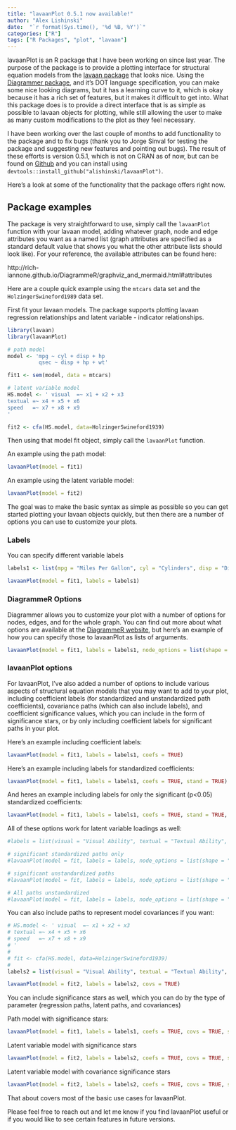 ```yaml
---
title: "lavaanPlot 0.5.1 now available!"
author: "Alex Lishinski"
date:  "`r format(Sys.time(), '%d %B, %Y')`"
categories: ["R"]
tags: ["R Packages", "plot", "lavaan"]
---
```


lavaanPlot is an R package that I have been working on since last year. The purpose of the package is to provide a plotting interface for structural equation models from the [lavaan package](http://lavaan.ugent.be/) that looks nice. Using the [Diagrammer package](http://rich-iannone.github.io/DiagrammeR/index.html), and it's DOT language specification, you can make some nice looking diagrams, but it has a learning curve to it, which is okay because it has a rich set of features, but it makes it difficult to get into. What this package does is to provide a direct interface that is as simple as possible to lavaan objects for plotting, while still allowing the user to make as many custom modifications to the plot as they feel necessary.

I have been working over the last couple of months to add functionality to the package and to fix bugs (thank you to Jorge Sinval for testing the package and suggesting new features and pointing out bugs). The result of these efforts is version 0.5.1, which is not on CRAN as of now, but can be found on [Github](https://github.com/alishinski/lavaanPlot) and you can install using `devtools::install_github("alishinski/lavaanPlot")`. 

Here's a look at some of the functionality that the package offers right now.

## Package examples

The package is very straightforward to use, simply call the `lavaanPlot` function with your lavaan model, adding whatever graph, node and edge attributes you want as a named list (graph attributes are specified as a standard default value that shows you what the other attribute lists should look like). For your reference, the available attributes can be found here:

http://rich-iannone.github.io/DiagrammeR/graphviz_and_mermaid.html#attributes

Here are a couple quick example using the `mtcars` data set and the `HolzingerSwineford1989` data set. 

First fit your lavaan models. The package supports plotting lavaan regression relationships and latent variable - indicator relationships.

```r
library(lavaan)
library(lavaanPlot)

# path model
model <- 'mpg ~ cyl + disp + hp
          qsec ~ disp + hp + wt'

fit1 <- sem(model, data = mtcars)

# latent variable model
HS.model <- ' visual  =~ x1 + x2 + x3      
textual =~ x4 + x5 + x6
speed   =~ x7 + x8 + x9 
'

fit2 <- cfa(HS.model, data=HolzingerSwineford1939)
```

Then using that model fit object, simply call the `lavaanPlot` function.

An example using the path model:

```r
lavaanPlot(model = fit1)
```

An example using the latent variable model:

```r
lavaanPlot(model = fit2)
```

The goal was to make the basic syntax as simple as possible so you can get started plotting your lavaan objects quickly, but then there are a number of options you can use to customize your plots.

### Labels

You can specify different variable labels

```r
labels1 <- list(mpg = "Miles Per Gallon", cyl = "Cylinders", disp = "Displacement", hp = "Horsepower", qsec = "Speed", wt = "Weight")

lavaanPlot(model = fit1, labels = labels1)
```


### DiagrammeR Options

Diagrammer allows you to customize your plot with a number of options for nodes, edges, and for the whole graph. You can find out more about what options are available at the [DiagrammeR website](http://rich-iannone.github.io/DiagrammeR/graphviz_and_mermaid.html#attributes), but here's an example of how you can specify those to lavaanPlot as lists of arguments.

```r
lavaanPlot(model = fit1, labels = labels1, node_options = list(shape = "box", fontname = "Helvetica"), edge_options = list(color = "grey"))
```


### lavaanPlot options

For lavaanPlot, I've also added a number of options to include various aspects of structural equation models that you may want to add to your plot, including coefficient labels (for standardized and unstandardized path coefficients), covariance paths (which can also include labels), and coefficient significance values, which you can include in the form of significance stars, or by only including coefficient labels for significant paths in your plot. 

Here's an example including coefficient labels:

```r
lavaanPlot(model = fit1, labels = labels1, coefs = TRUE)
```

Here's an example including labels for standardized coefficients:

```r
lavaanPlot(model = fit1, labels = labels1, coefs = TRUE, stand = TRUE)
```

And heres an example including labels for only the significant (p<0.05) standardized coefficients: 

```r
lavaanPlot(model = fit1, labels = labels1, coefs = TRUE, stand = TRUE, sig = 0.05)
```





All of these options work for latent variable loadings as well:

```r


#labels = list(visual = "Visual Ability", textual = "Textual Ability", speed = "Speed Ability")

# significant standardized paths only
#lavaanPlot(model = fit, labels = labels, node_options = list(shape = "box", fontname = "Helvetica"), edge_options = list(color = "grey"), coefs = TRUE)

# significant unstandardized paths
#lavaanPlot(model = fit, labels = labels, node_options = list(shape = "box", fontname = "Helvetica"), edge_options = list(color = "grey"), coefs = TRUE, stand = FALSE)

# All paths unstandardized
#lavaanPlot(model = fit, labels = labels, node_options = list(shape = "box", fontname = "Helvetica"), edge_options = list(color = "grey"), coefs = TRUE, stand = FALSE, sig = 1.00)
```

You can also include paths to represent model covariances if you want:

```r
# HS.model <- ' visual  =~ x1 + x2 + x3      
# textual =~ x4 + x5 + x6
# speed   =~ x7 + x8 + x9 
# '
# 
# fit <- cfa(HS.model, data=HolzingerSwineford1939)
# 
labels2 = list(visual = "Visual Ability", textual = "Textual Ability", speed = "Speed Ability")

lavaanPlot(model = fit2, labels = labels2, covs = TRUE)
```

You can include significance stars as well, which you can do by the type of parameter (regression paths, latent paths, and covariances)

Path model with significance stars:

```r
lavaanPlot(model = fit1, labels = labels1, coefs = TRUE, covs = TRUE, stars = c("regress"))
```

Latent variable model with significance stars

```r
lavaanPlot(model = fit2, labels = labels2, coefs = TRUE, covs = TRUE, stars = c("latent"))
```

Latent variable model with covariance significance stars

```r
lavaanPlot(model = fit2, labels = labels2, coefs = TRUE, covs = TRUE, stars = c("latent", "covs"))
```

That about covers most of the basic use cases for lavaanPlot.

Please feel free to reach out and let me know if you find lavaanPlot useful or if you would like to see certain features in future versions.
